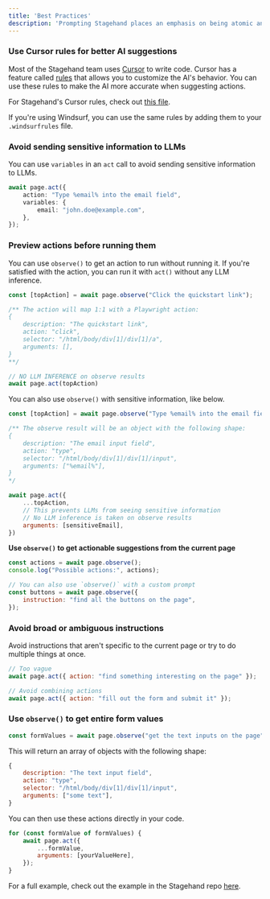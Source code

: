 ```yaml
---
title: 'Best Practices'
description: 'Prompting Stagehand places an emphasis on being atomic and specific. Here are some guidelines to help you use Stagehand effectively.'
---
```


### Use Cursor rules for better AI suggestions

Most of the Stagehand team uses [Cursor](https://www.cursor.com/) to write code. Cursor has a feature called [rules](https://docs.cursor.com/context/rules-for-ai) that allows you to customize the AI's behavior. You can use these rules to make the AI more accurate when suggesting actions.

For Stagehand's Cursor rules, check out [this file](https://github.com/browserbase/stagehand-scaffold/blob/main/.cursorrules). 

If you're using Windsurf, you can use the same rules by adding them to your `.windsurfrules` file.



### Avoid sending sensitive information to LLMs

You can use `variables` in an `act` call to avoid sending sensitive information to LLMs.
```typescript
await page.act({
	action: "Type %email% into the email field",
	variables: {
		email: "john.doe@example.com",
	},
});
```

### Preview actions before running them
You can use `observe()` to get an action to run without running it.
If you're satisfied with the action, you can run it with `act()` without any LLM inference.

```typescript
const [topAction] = await page.observe("Click the quickstart link");

/** The action will map 1:1 with a Playwright action:
{
	description: "The quickstart link",
	action: "click",
	selector: "/html/body/div[1]/div[1]/a",
	arguments: [],
}
**/

// NO LLM INFERENCE on observe results
await page.act(topAction)
```

You can also use `observe()` with sensitive information, like below.
```javascript
const [topAction] = await page.observe("Type %email% into the email field");

/** The observe result will be an object with the following shape:
{
	description: "The email input field",
	action: "type",
	selector: "/html/body/div[1]/div[1]/input",
	arguments: ["%email%"],
}
*/

await page.act({
	...topAction,
	// This prevents LLMs from seeing sensitive information
	// No LLM inference is taken on observe results
	arguments: [sensitiveEmail],
})
```

**Use `observe()` to get actionable suggestions from the current page**

```javascript
const actions = await page.observe();
console.log("Possible actions:", actions);

// You can also use `observe()` with a custom prompt
const buttons = await page.observe({
	instruction: "find all the buttons on the page",
});
```

### Avoid broad or ambiguous instructions
Avoid instructions that aren't specific to the current page or try to do multiple things at once.

```javascript
// Too vague
await page.act({ action: "find something interesting on the page" });

// Avoid combining actions
await page.act({ action: "fill out the form and submit it" });
```

### Use `observe()` to get entire form values

```javascript
const formValues = await page.observe("get the text inputs on the page");
```

This will return an array of objects with the following shape:
```javascript
{
	description: "The text input field",
	action: "type",
	selector: "/html/body/div[1]/div[1]/input",
	arguments: ["some text"],
}
```

You can then use these actions directly in your code.
```javascript
for (const formValue of formValues) {
	await page.act({
		...formValue,
		arguments: [yourValueHere],
	});
}
```

For a full example, check out the example in the Stagehand repo [here](https://github.com/browserbase/stagehand/blob/main/examples/form_filling_sensible.ts).